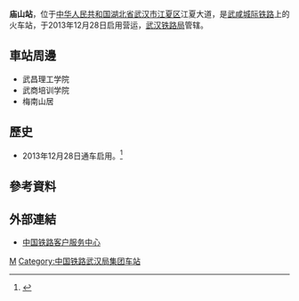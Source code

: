 {{Infobox China railway station 
|车站名称 =庙山站
|图片 = Miaoshan Railway Station.jpg
|图片介绍 = 
|车站代码= 
|车站名称拼音 =Miaoshan
|英文名称=Miaoshan Railway Station
|电报码 = MSN
|拼音码 = MSH
|车站位置 = [[湖北省|湖北省]][[武汉市|武汉市]][[江夏区|江夏区]]
|归属 =[[武汉铁路局|武汉铁路局]]
|线路 = [[武咸城际铁路|武咸城际铁路]]
|车站等级 = 
|月台数目 = 2
|股道数目 = 2
|坐标 = {{coord|30|24|54.99|N|114|22|4.31|E|display=inline,title}}
}}
'''庙山站'''，位于[[中华人民共和国|中华人民共和国]][[湖北省|湖北省]][[武汉市|武汉市]][[江夏区|江夏区]]江夏大道，是[[武咸城际铁路|武咸城际铁路]]上的火车站，于2013年12月28日启用营运，[[武汉铁路局|武汉铁路局]]管辖。

==車站周邊==
* 武昌理工学院
* 武商培训学院
* 梅南山居

==歷史==
* 2013年12月28日通车启用。<ref>{{cite news|url = http://news.cnr.cn/native/city/201312/t20131226_514498076.shtml|title = 武咸城际铁路运行图公布 武汉至咸宁最快40分钟|work = 央广网|date = 2013-12-26|accessdate = 2016-11-02|archive-date = 2016-11-04|archive-url = https://web.archive.org/web/20161104010910/http://news.cnr.cn/native/city/201312/t20131226_514498076.shtml|dead-url = no}}</ref>

==參考資料==
{{reflist}}

==外部連結==
* [http://www.12306.cn/mormhweb 中国铁路客户服务中心]{{Wayback|url=http://www.12306.cn/mormhweb |date=20161103232133 }}

{{China-rail-stub}}
{{武咸城际铁路}}
[[Category:武汉市铁路车站|M]]
[[Category:中国铁路武汉局集团车站|Category:中国铁路武汉局集团车站]]